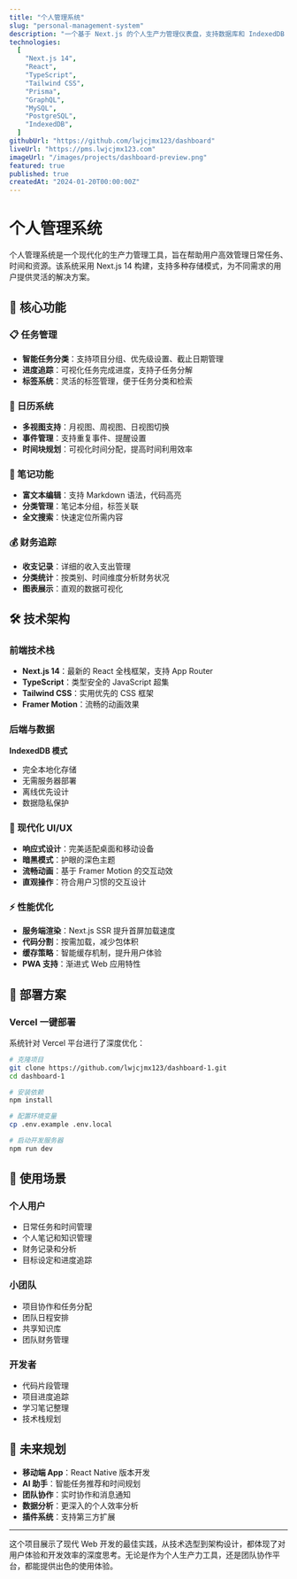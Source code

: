 ```yaml
---
title: "个人管理系统"
slug: "personal-management-system"
description: "一个基于 Next.js 的个人生产力管理仪表盘，支持数据库和 IndexedDB 双存储模式，提供任务管理、日历、笔记、财务追踪等功能。"
technologies:
  [
    "Next.js 14",
    "React",
    "TypeScript",
    "Tailwind CSS",
    "Prisma",
    "GraphQL",
    "MySQL",
    "PostgreSQL",
    "IndexedDB",
  ]
githubUrl: "https://github.com/lwjcjmx123/dashboard"
liveUrl: "https://pms.lwjcjmx123.com"
imageUrl: "/images/projects/dashboard-preview.png"
featured: true
published: true
createdAt: "2024-01-20T00:00:00Z"
---
```


# 个人管理系统

个人管理系统是一个现代化的生产力管理工具，旨在帮助用户高效管理日常任务、时间和资源。该系统采用 Next.js 14 构建，支持多种存储模式，为不同需求的用户提供灵活的解决方案。

## 🚀 核心功能

### 📋 任务管理

- **智能任务分类**：支持项目分组、优先级设置、截止日期管理
- **进度追踪**：可视化任务完成进度，支持子任务分解
- **标签系统**：灵活的标签管理，便于任务分类和检索

### 📅 日历系统

- **多视图支持**：月视图、周视图、日视图切换
- **事件管理**：支持重复事件、提醒设置
- **时间块规划**：可视化时间分配，提高时间利用效率

### 📝 笔记功能

- **富文本编辑**：支持 Markdown 语法，代码高亮
- **分类管理**：笔记本分组，标签关联
- **全文搜索**：快速定位所需内容

### 💰 财务追踪

- **收支记录**：详细的收入支出管理
- **分类统计**：按类别、时间维度分析财务状况
- **图表展示**：直观的数据可视化

## 🛠️ 技术架构

### 前端技术栈

- **Next.js 14**：最新的 React 全栈框架，支持 App Router
- **TypeScript**：类型安全的 JavaScript 超集
- **Tailwind CSS**：实用优先的 CSS 框架
- **Framer Motion**：流畅的动画效果

### 后端与数据

**IndexedDB 模式**

- 完全本地化存储
- 无需服务器部署
- 离线优先设计
- 数据隐私保护

### 🎨 现代化 UI/UX

- **响应式设计**：完美适配桌面和移动设备
- **暗黑模式**：护眼的深色主题
- **流畅动画**：基于 Framer Motion 的交互动效
- **直观操作**：符合用户习惯的交互设计

### ⚡ 性能优化

- **服务端渲染**：Next.js SSR 提升首屏加载速度
- **代码分割**：按需加载，减少包体积
- **缓存策略**：智能缓存机制，提升用户体验
- **PWA 支持**：渐进式 Web 应用特性

## 🚀 部署方案

### Vercel 一键部署

系统针对 Vercel 平台进行了深度优化：

```bash
# 克隆项目
git clone https://github.com/lwjcjmx123/dashboard-1.git
cd dashboard-1

# 安装依赖
npm install

# 配置环境变量
cp .env.example .env.local

# 启动开发服务器
npm run dev
```

## 🎯 使用场景

### 个人用户

- 日常任务和时间管理
- 个人笔记和知识管理
- 财务记录和分析
- 目标设定和进度追踪

### 小团队

- 项目协作和任务分配
- 团队日程安排
- 共享知识库
- 团队财务管理

### 开发者

- 代码片段管理
- 项目进度追踪
- 学习笔记整理
- 技术栈规划

## 🔮 未来规划

- **移动端 App**：React Native 版本开发
- **AI 助手**：智能任务推荐和时间规划
- **团队协作**：实时协作和消息通知
- **数据分析**：更深入的个人效率分析
- **插件系统**：支持第三方扩展

---

这个项目展示了现代 Web 开发的最佳实践，从技术选型到架构设计，都体现了对用户体验和开发效率的深度思考。无论是作为个人生产力工具，还是团队协作平台，都能提供出色的使用体验。
